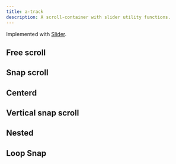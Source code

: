 ```yaml
---
title: a-track
description: A scroll-container with slider utility functions.
---
```



<Elements />

Implemented with [Slider](/sv-frontend-library/mono/components/slider).

<TSDocs source="/elements/packages/track/src/Track.ts" />

<div class="not-content box">
  <h2>Free scroll</h2>
  <a-track overflowscroll>
    <div>
      <canvas class="bg-slate-500 m-1" />
    </div>
    <div>
      <canvas class="bg-slate-500 m-1" />
    </div>
    <div>
      <canvas class="bg-slate-500 m-1" />
    </div>
    <div>
      <canvas class="bg-slate-500 m-1" />
    </div>
    <div>
      <canvas class="bg-slate-500 m-1" />
    </div>
    <div>
      <canvas class="bg-slate-500 m-1" />
    </div>
  </a-track>
</div>

<div class="not-content box">
  <h2>Snap scroll</h2>
  <a-track value="1" snap class="images max-w-[100vw]">
    <div class="flex-none pr-4">
      <canvas width={260} height={280} class="bg-slate-500" />
    </div>
    <div class="flex-none pr-4">
      <canvas width={260} height={280} class="bg-slate-500" />
    </div>
    <div class="flex-none pr-4">
      <canvas width={260} height={280} class="bg-slate-500" />
    </div>
    <div class="flex-none pr-4">
      <canvas width={260} height={280} class="bg-slate-500" />
    </div>
    <div class="flex-none pr-4">
      <canvas width={260} height={280} class="bg-slate-500" />
    </div>
    <div class="flex-none pr-4">
      <canvas width={260} height={280} class="bg-slate-500" />
    </div>
    <div class="flex-none pr-4">
      <canvas width={260} height={280} class="bg-slate-500" />
    </div>
    <div class="flex-none pr-4">
      <canvas width={260} height={280} class="bg-slate-500" />
    </div>
    <div class="flex-none pr-4">
      <canvas width={260} height={280} class="bg-slate-500" />
    </div>
    <div class="flex-none pr-4">
      <canvas width={260} height={280} class="bg-slate-500" />
    </div>
    <div class="flex-none pr-4">
      <canvas width={260} height={280} class="bg-slate-500" />
    </div>
    <div class="flex-none pr-4">
      <canvas width={260} height={280} class="bg-slate-500" />
    </div>
    <div class="flex-none pr-4">
      <canvas width={260} height={280} class="bg-slate-500" />
    </div>
    <div class="flex-none pr-4">
      <canvas width={260} height={280} class="bg-slate-500" />
    </div>
  </a-track>
</div>

<div class="not-content box overflow-hidden">
  <h2>Centerd</h2>
  <a-track value="1" snap class="images max-w-[100vw] ml-[calc(50%-150px)] overflow-visible w-[278px]">
    <div class="flex-none pr-4">
      <canvas width={260} height={280} class="bg-slate-500" />
    </div>
    <div class="flex-none pr-4">
      <canvas width={260} height={280} class="bg-slate-500" />
    </div>
    <div class="flex-none pr-4">
      <canvas width={260} height={280} class="bg-slate-500" />
    </div>
    <div class="flex-none pr-4">
      <canvas width={260} height={280} class="bg-slate-500" />
    </div>
    <div class="flex-none pr-4">
      <canvas width={260} height={280} class="bg-slate-500" />
    </div>
    <div class="flex-none pr-4">
      <canvas width={260} height={280} class="bg-slate-500" />
    </div>
    <div class="flex-none pr-4">
      <canvas width={260} height={280} class="bg-slate-500" />
    </div>
    <div class="flex-none pr-4">
      <canvas width={260} height={280} class="bg-slate-500" />
    </div>
    <div class="flex-none pr-4">
      <canvas width={260} height={280} class="bg-slate-500" />
    </div>
    <div class="flex-none pr-4">
      <canvas width={260} height={280} class="bg-slate-500" />
    </div>
    <div class="flex-none pr-4">
      <canvas width={260} height={280} class="bg-slate-500" />
    </div>
    <div class="flex-none pr-4">
      <canvas width={260} height={280} class="bg-slate-500" />
    </div>
    <div class="flex-none pr-4">
      <canvas width={260} height={280} class="bg-slate-500" />
    </div>
    <div class="flex-none pr-4">
      <canvas width={260} height={280} class="bg-slate-500" />
    </div>
  </a-track>
</div>

<div class="not-content box">
  <h2>Vertical snap scroll</h2>
  <a-track snap
        class="flex h-[250px] w-[250px] flex-col overflow-hidden"
        value="1"
        vertical>
    <div class="flex-none py-2 font-bold">
      <canvas width={200} height={64} class="bg-slate-500 m-1" />
    </div>
    <div class="flex-none py-2 font-bold">
      <canvas width={200} height={64} class="bg-slate-500 m-1" />
    </div>
    <div class="flex-none py-2 font-bold">
      <canvas width={200} height={64} class="bg-slate-500 m-1" />
    </div>
    <div class="flex-none py-2 font-bold">
      <canvas width={200} height={64} class="bg-slate-500 m-1" />
    </div>
    <div class="flex-none py-2 font-bold">
      <canvas width={200} height={64} class="bg-slate-500 m-1" />
    </div>
    <div class="flex-none py-2 font-bold">
      <canvas width={200} height={64} class="bg-slate-500 m-1" />
    </div>
    <div class="flex-none py-2 font-bold">
      <canvas width={200} height={64} class="bg-slate-500 m-1" />
    </div>
    <div class="flex-none py-2 font-bold">
      <canvas width={200} height={64} class="bg-slate-500 m-1" />
    </div>
    <div class="flex-none py-2 font-bold">
      <canvas width={200} height={64} class="bg-slate-500 m-1" />
    </div>
  </a-track>
</div>

<div class="not-content box">
  <h2>Nested</h2>
  <a-track value="1" snap class="images max-w-[100vw]">
    <div class="flex-none pr-4">
      <canvas width={260} height={280} class="bg-slate-500" />
    </div>
    <div class="flex-none pr-4">
      <a-track snap
        class="flex h-[280px] flex-col overflow-hidden"
        value="1"
        vertical>
        <div class="flex-none pb-2 font-bold">
          <canvas width={200} height={64} class="bg-slate-500" />
        </div>
        <div class="flex-none pb-2 font-bold">
          <canvas width={200} height={64} class="bg-slate-500" />
        </div>
        <div class="flex-none pb-2 font-bold">
          <canvas width={200} height={64} class="bg-slate-500" />
        </div>
        <div class="flex-none pb-2 font-bold">
          <canvas width={200} height={64} class="bg-slate-500" />
        </div>
        <div class="flex-none pb-2 font-bold">
          <canvas width={200} height={64} class="bg-slate-500" />
        </div>
        <div class="flex-none pb-2 font-bold">
          <canvas width={200} height={64} class="bg-slate-500" />
        </div>
        <div class="flex-none pb-2 font-bold">
          <canvas width={200} height={64} class="bg-slate-500" />
        </div>
        <div class="flex-none pb-2 font-bold">
          <canvas width={200} height={64} class="bg-slate-500" />
        </div>
        <div class="flex-none pb-2 font-bold">
          <canvas width={200} height={64} class="bg-slate-500" />
        </div>
      </a-track>
    </div>
    <div class="flex-none pr-4">
      <canvas width={260} height={280} class="bg-slate-500" />
    </div>
    <div class="flex-none pr-4">
      <canvas width={260} height={280} class="bg-slate-500" />
    </div>
    <div class="flex-none pr-4">
      <canvas width={260} height={280} class="bg-slate-500" />
    </div>
    <div class="flex-none pr-4">
      <canvas width={260} height={280} class="bg-slate-500" />
    </div>
    <div class="flex-none pr-4">
      <canvas width={260} height={280} class="bg-slate-500" />
    </div>
  </a-track>
</div>

<div class="not-content box">
  <h2>Loop Snap</h2>
  <a-track snap loop>
    <div class="flex-none w-full">
      <canvas width={720} height={480} class="w-full bg-slate-500" />
    </div>
    <div class="flex-none w-full">
      <canvas width={720} height={480} class="w-full bg-slate-400" />
    </div>
    <div class="flex-none w-full">
      <canvas width={720} height={480} class="w-full bg-slate-300" />
    </div>
    <div class="flex-none w-full">
      <canvas width={720} height={480} class="w-full bg-slate-200" />
    </div>
    <div class="flex-none w-full">
      <canvas width={720} height={480} class="w-full bg-slate-100" />
    </div>
    <div class="flex-none w-full">
      <canvas width={720} height={480} class="w-full bg-slate-600" />
    </div>
  </a-track>
</div>
